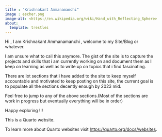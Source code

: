 ```yaml
---
title : "Krishnakant Ammanamanchi" 
image : escher.png 
image-alt: <https://en.wikipedia.org/wiki/Hand_with_Reflecting_Sphere>
about:
  template: trestles
---
```


Hi , I am Krishnakant Ammanamanchi , welcome to my Site/Blog or whatever.

I am unsure what to call this anymore. The gist of the site is to capture the projects and skills that i am currently working on and document them as I keep on learning as well as to write up on topics that i find fascinating.

There are lot sections that i have added to the site to keep myself accountable and motivated to keep posting on this site, the current goal is to  populate all the sections decently enough by 2023 mid.



Feel free to jump to any of the above sections.(Most of the sections are work in progress but eventually everything will be in order)

Happy exploring !!!

This is a Quarto website.

To learn more about Quarto websites visit <https://quarto.org/docs/websites>.

